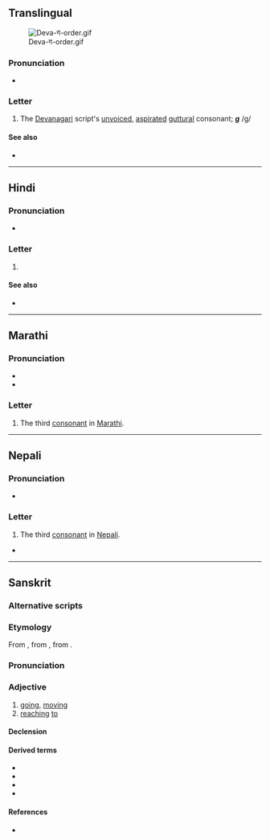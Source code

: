 {{also|ग़|ॻ|ਗ|गा}}
{{character info}}
==Translingual==
[[File:Deva-ग-order.gif|thumb]]

===Pronunciation===
* {{IPA|mul|/ɡə/}}

===Letter===
{{mul-Deva|ga}}

# The [[Devanagari]] script's [[unvoiced]], [[aspirated]] [[guttural]] consonant; '''''g''''' /g/

====See also====
* {{list:Devanagari script letters/mul}}

----

==Hindi==

===Pronunciation===
* {{hi-IPA|ग.}}

===Letter===
{{head|hi|letter}}

# {{n-g|the third [[consonant]] in [[Hindi]]}}

====See also====
* {{list:Devanagari script letters/hi}}

----

==Marathi==

===Pronunciation===
* {{mr-IPA}}
* {{audio|mr|LL-Q1571 (mar)-नंदिनी रानडे-ग.wav|Audio}}

===Letter===
{{head|mr|letter}}

# The third [[consonant]] in [[Marathi]].

----

==Nepali==

===Pronunciation===
* {{ne-IPA}}

===Letter===
{{head|ne|letter}}

# The third [[consonant]] in [[Nepali]].

*

----

==Sanskrit==

===Alternative scripts===
{{sa-alt}}

===Etymology===
{{root|sa|ine-pro|*gʷem-}}
From {{inh|sa|iir-pro|*gás}}, from {{inh|sa|ine-pro||*gʷḿ̥s}}, from {{m|ine-pro|*gʷem-||to go}}.

===Pronunciation===
{{sa-IPA}}

===Adjective===
{{sa-adj}}

# [[going]], [[moving]]
# [[reaching]] [[to]]

====Declension====
{{sa-decl-adj-mfn|ga|gā|ga}}

====Derived terms====
* {{l|sa|यानग}}
* {{l|sa|शीघ्रग}}
* {{l|sa|दुर्ग}}
* {{l|sa|सुग}}

====References====
* {{R:MW|341}}